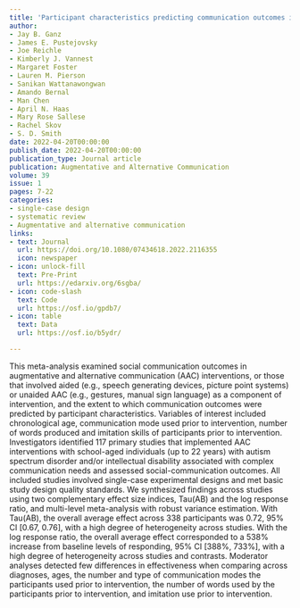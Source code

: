 ```yaml
---
title: 'Participant characteristics predicting communication outcomes in AAC implementation for individuals with ASD and IDD: Meta-analysis'
author:
- Jay B. Ganz
- James E. Pustejovsky
- Joe Reichle
- Kimberly J. Vannest
- Margaret Foster
- Lauren M. Pierson
- Sanikan Wattanawongwan
- Amando Bernal
- Man Chen
- April N. Haas
- Mary Rose Sallese
- Rachel Skov
- S. D. Smith
date: 2022-04-20T00:00:00
publish_date: 2022-04-20T00:00:00
publication_type: Journal article
publication: Augmentative and Alternative Communication
volume: 39
issue: 1
pages: 7-22
categories:
- single-case design
- systematic review
- Augmentative and alternative communication
links:
- text: Journal
  url: https://doi.org/10.1080/07434618.2022.2116355
  icon: newspaper
- icon: unlock-fill
  text: Pre-Print
  url: https://edarxiv.org/6sgba/
- icon: code-slash
  text: Code
  url: https://osf.io/gpdb7/
- icon: table
  text: Data
  url: https://osf.io/b5ydr/

---
```



This meta-analysis examined social communication outcomes in augmentative and alternative communication (AAC) interventions, or those that involved aided (e.g., speech generating devices, picture point systems) or unaided AAC (e.g., gestures, manual sign language) as a component of intervention, and the extent to which communication outcomes were predicted by participant characteristics. Variables of interest included chronological age, communication mode used prior to intervention, number of words produced and imitation skills of participants prior to intervention. Investigators identified 117 primary studies that implemented AAC interventions with school-aged individuals (up to 22 years) with autism spectrum disorder and/or intellectual disability associated with complex communication needs and assessed social-communication outcomes. All included studies involved single-case experimental designs and met basic study design quality standards. We synthesized findings across studies using two complementary effect size indices, Tau(AB) and the log response ratio, and multi-level meta-analysis with robust variance estimation. With Tau(AB), the overall average effect across 338 participants was 0.72, 95% CI [0.67, 0.76], with a high degree of heterogeneity across studies. With the log response ratio, the overall average effect corresponded to a 538% increase from baseline levels of responding, 95% CI [388%, 733%], with a high degree of heterogeneity across studies and contrasts. Moderator analyses detected few differences in effectiveness when comparing across diagnoses, ages, the number and type of communication modes the participants used prior to intervention, the number of words used by the participants prior to intervention, and imitation use prior to intervention.

